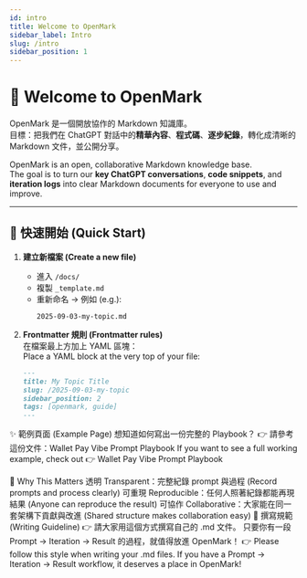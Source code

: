 ```yaml
---
id: intro
title: Welcome to OpenMark
sidebar_label: Intro
slug: /intro
sidebar_position: 1
---
```


# 📝 Welcome to **OpenMark**

OpenMark 是一個開放協作的 Markdown 知識庫。  
目標：把我們在 ChatGPT 對話中的**精華內容**、**程式碼**、**逐步紀錄**，轉化成清晰的 Markdown 文件，並公開分享。  

OpenMark is an open, collaborative Markdown knowledge base.  
The goal is to turn our **key ChatGPT conversations**, **code snippets**, and **iteration logs** into clear Markdown documents for everyone to use and improve.

---

## 🚀 快速開始 (Quick Start)

1. **建立新檔案 (Create a new file)**
   - 進入 `/docs/`
   - 複製 `_template.md`
   - 重新命名 → 例如 (e.g.):  
     ```
     2025-09-03-my-topic.md
     ```

2. **Frontmatter 規則 (Frontmatter rules)**  
   在檔案最上方加上 YAML 區塊：  
   Place a YAML block at the very top of your file:

   ```md
   ---
   title: My Topic Title
   slug: /2025-09-03-my-topic
   sidebar_position: 2
   tags: [openmark, guide]
   ---
✨ 範例頁面 (Example Page)
想知道如何寫出一份完整的 Playbook？
👉 請參考這份文件：Wallet Pay Vibe Prompt Playbook
If you want to see a full working example, check out 👉 Wallet Pay Vibe Prompt Playbook

📖 Why This Matters
透明 Transparent：完整紀錄 prompt 與過程 (Record prompts and process clearly)
可重現 Reproducible：任何人照著紀錄都能再現結果 (Anyone can reproduce the result)
可協作 Collaborative：大家能在同一套架構下貢獻與改進 (Shared structure makes collaboration easy)
📝 撰寫規範 (Writing Guideline)
👉 請大家用這個方式撰寫自己的 .md 文件。
只要你有一段 Prompt → Iteration → Result 的過程，就值得放進 OpenMark！
👉 Please follow this style when writing your .md files.
If you have a Prompt → Iteration → Result workflow, it deserves a place in OpenMark!